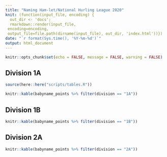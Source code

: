 ```yaml
---
title: "Naming Ham-let/National Hurling League 2020"
knit: (function(input_file, encoding) {
  out_dir <- 'docs';
  rmarkdown::render(input_file,
 encoding=encoding,
 output_file=file.path(dirname(input_file), out_dir, 'index.html'))})
date: "`r format(Sys.time(), '%Y-%m-%d')`"
output: html_document
---
```


```r
knitr::opts_chunk$set(echo = FALSE, message = FALSE, warning = FALSE)
```

## Division 1A

```r

source(here::here("scripts/tables.R"))

knitr::kable(babyname_points %>% filter(division == "1A"))

```

## Division 1B

```r
knitr::kable(babyname_points %>% filter(division == "1B"))
```

## Division 2A

```r
knitr::kable(babyname_points %>% filter(division == "2A"))
```


